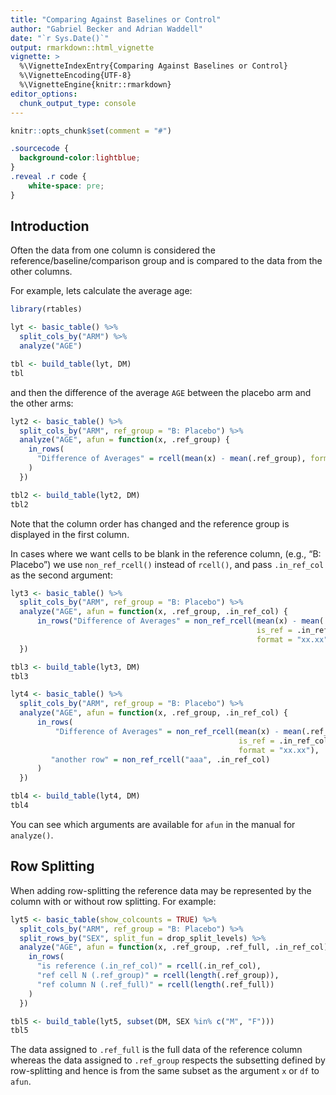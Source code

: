 ```yaml
---
title: "Comparing Against Baselines or Control"
author: "Gabriel Becker and Adrian Waddell"
date: "`r Sys.Date()`"
output: rmarkdown::html_vignette
vignette: >
  %\VignetteIndexEntry{Comparing Against Baselines or Control}
  %\VignetteEncoding{UTF-8}
  %\VignetteEngine{knitr::rmarkdown}
editor_options: 
  chunk_output_type: console
---
```




```r
knitr::opts_chunk$set(comment = "#")
```

```css

.sourcecode {
  background-color:lightblue;
}
.reveal .r code {
    white-space: pre;
}
```


## Introduction


Often the data from one column is considered the reference/baseline/comparison group and is compared to the data from the other columns.

For example, lets calculate the average age:


```r
library(rtables)

lyt <- basic_table() %>%
  split_cols_by("ARM") %>%
  analyze("AGE")

tbl <- build_table(lyt, DM)
tbl
```

and then the difference of the average `AGE` between the placebo arm and the other arms:

```r
lyt2 <- basic_table() %>%
  split_cols_by("ARM", ref_group = "B: Placebo") %>%
  analyze("AGE", afun = function(x, .ref_group) {
    in_rows(
      "Difference of Averages" = rcell(mean(x) - mean(.ref_group), format = "xx.xx")
    )
  })

tbl2 <- build_table(lyt2, DM)
tbl2
```

Note that the column order has changed and the reference group is displayed in the first column.

In cases where we want cells to be blank in the reference column, (e.g., "B: Placebo") we use `non_ref_rcell()` instead
of `rcell()`, and pass `.in_ref_col` as the second argument:

```r
lyt3 <- basic_table() %>%
  split_cols_by("ARM", ref_group = "B: Placebo") %>%
  analyze("AGE", afun = function(x, .ref_group, .in_ref_col) {
      in_rows("Difference of Averages" = non_ref_rcell(mean(x) - mean(.ref_group),
                                                       is_ref = .in_ref_col,
                                                       format = "xx.xx"))
  })

tbl3 <- build_table(lyt3, DM)
tbl3

lyt4 <- basic_table() %>%
  split_cols_by("ARM", ref_group = "B: Placebo") %>%
  analyze("AGE", afun = function(x, .ref_group, .in_ref_col) {
      in_rows(
          "Difference of Averages" = non_ref_rcell(mean(x) - mean(.ref_group),
                                                   is_ref = .in_ref_col,
                                                   format = "xx.xx"),
         "another row" = non_ref_rcell("aaa", .in_ref_col)
      )
  })

tbl4 <- build_table(lyt4, DM)
tbl4
```

You can see which arguments are available for `afun` in the manual for `analyze()`.

## Row Splitting

When adding row-splitting the reference data may be represented by the column with or without row splitting. For example:

```r
lyt5 <- basic_table(show_colcounts = TRUE) %>%
  split_cols_by("ARM", ref_group = "B: Placebo") %>%
  split_rows_by("SEX", split_fun = drop_split_levels) %>%
  analyze("AGE", afun = function(x, .ref_group, .ref_full, .in_ref_col) {
    in_rows(
      "is reference (.in_ref_col)" = rcell(.in_ref_col),
      "ref cell N (.ref_group)" = rcell(length(.ref_group)),
      "ref column N (.ref_full)" = rcell(length(.ref_full))
    )
  })

tbl5 <- build_table(lyt5, subset(DM, SEX %in% c("M", "F")))
tbl5
```

The data assigned to `.ref_full` is the full data of the reference column whereas the data assigned to `.ref_group` respects the subsetting defined by row-splitting and hence is from the same subset as the argument `x` or `df` to `afun`.


